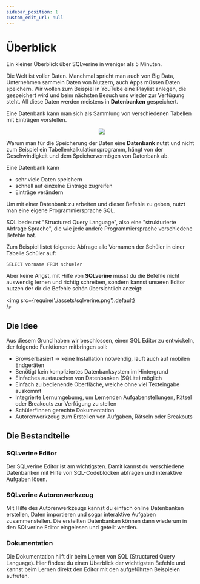 ```yaml
---
sidebar_position: 1
custom_edit_url: null
---
```


# Überblick

Ein kleiner Überblick über SQLverine in weniger als 5 Minuten.


Die Welt ist voller Daten. Manchmal spricht man auch von Big Data, Unternehmen sammeln Daten von Nutzern, auch Apps müssen Daten speichern. Wir wollen zum Beispiel in YouTube eine Playlist anlegen, die gespeichert wird und beim nächsten Besuch uns wieder zur Verfügung steht. All diese Daten werden meistens in **Datenbanken** gespeichert.

Eine Datenbank kann man sich als Sammlung von verschiedenen Tabellen mit Einträgen vorstellen.

<center>
<img
  src={require('./assets/db_intro.png').default}  
  style={{width:400}}
/>
</center>

Warum man für die Speicherung der Daten eine **Datenbank** nutzt und nicht zum Beispiel ein Tabellenkalkulationsprogramm, hängt von der Geschwindigkeit und dem Speichervermögen von Datenbank ab.

Eine Datenbank kann 
- sehr viele Daten speichern
- schnell auf einzelne Einträge zugreifen
- Einträge verändern

Um mit einer Datenbank zu arbeiten und dieser Befehle zu geben, nutzt man eine eigene Programmiersprache SQL.

SQL bedeutet "Structured Query Language", also eine "strukturierte Abfrage Sprache", die wie jede andere Programmiersprache verschiedene Befehle hat.

Zum Beispiel listet folgende Abfrage alle Vornamen der Schüler in einer Tabelle Schüler auf:

```
SELECT vorname FROM schueler
```
Aber keine Angst, mit Hilfe von **SQLverine** musst du die Befehle nicht auswendig lernen und richtig schreiben, sondern kannst unseren Editor nutzen der dir die Befehle schön übersichtlich anzeigt:

<img
  src={require('./assets/sqlverine.png').default}  
/>

## Die Idee

Aus diesem Grund haben wir beschlossen, einen SQL Editor zu entwickeln, der folgende Funktionen mitbringen soll:

- Browserbasiert -> keine Installation notwendig, läuft auch auf mobilen Endgeräten
- Benötigt kein kompliziertes Datenbanksystem im Hintergrund
- Einfaches austauschen von Datenbanken (SQLite) möglich
- Einfach zu bedienende Oberfläche, welche ohne viel Texteingabe auskommt
- Integrierte Lernumgebumg, um Lernenden Aufgabenstellungen, Rätsel oder Breakouts zur Verfügung zu stellen
- Schüler*innen gerechte Dokumentation
- Autorenwerkzeug zum Erstellen von Aufgaben, Rätseln oder Breakouts




## Die Bestandteile

### SQLverine Editor
Der SQLverine Editor ist am wichtigsten. Damit kannst du verschiedene Datenbanken mit Hilfe von SQL-Codeblöcken abfragen und interaktive Aufgaben lösen.

### SQLverine Autorenwerkzeug
Mit Hilfe des Autorenwerkzeugs kannst du einfach online Datenbanken erstellen, Daten importieren und sogar interaktive Aufgaben zusammenstellen. Die erstellten Datenbanken können dann wiederum in den SQLverine Editor eingelesen und geteilt werden.

### Dokumentation
Die Dokumentation hilft dir beim Lernen von SQL (Structured Query Language). Hier findest du einen Überblick der wichtigsten Befehle und kannst beim Lernen direkt den Editor mit den aufgeführten Beispielen aufrufen.